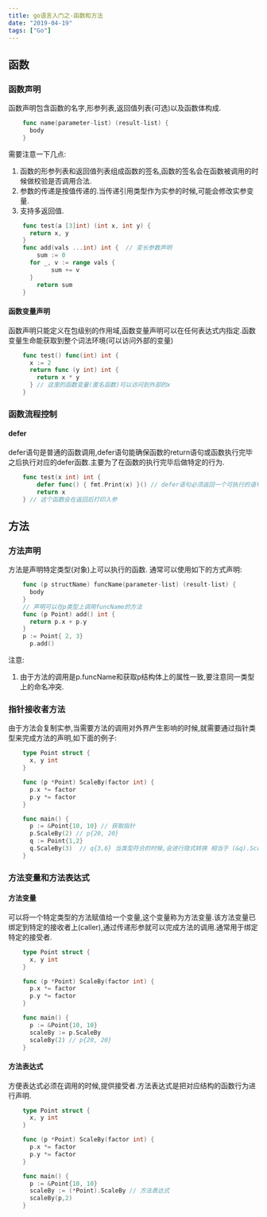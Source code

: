 ```yaml
---
title: go语言入门之-函数和方法
date: "2019-04-19" 
tags: ["Go"]
---
```


## 函数
### 函数声明
函数声明包含函数的名字,形参列表,返回值列表(可选)以及函数体构成.
```go
    func name(parameter-list) (result-list) {
      body
    }
```
需要注意一下几点:  

1. 函数的形参列表和返回值列表组成函数的签名,函数的签名会在函数被调用的时候做校验是否调用合法.
2. 参数的传递是按值传递的.当传递引用类型作为实参的时候,可能会修改实参变量.
3. 支持多返回值.

```go
    func test(a [3]int) (int x, int y) {
      return x, y
    }
    func add(vals ...int) int {  // 变长参数声明
	    sum := 0
      for _, v := range vals {
		    sum += v
      }
	    return sum
    }
```
#### 函数变量声明
函数声明只能定义在包级别的作用域,函数变量声明可以在任何表达式内指定.函数变量生命能获取到整个词法环境(可以访问外部的变量)
```go
    func test() func(int) int {
      x := 2
      return func (y int) int {
        return x * y
      } // 这里的函数变量(匿名函数)可以访问到外部的x
    }
```
### 函数流程控制
#### defer
defer语句是普通的函数调用,defer语句能确保函数的return语句或函数执行完毕之后执行对应的defer函数.主要为了在函数的执行完毕后做特定的行为.
```go
    func test(x int) int {
	    defer func() { fmt.Print(x) }() // defer语句必须返回一个可执行的语句
	    return x
    } // 这个函数会在返回后打印入参
```
## 方法  
### 方法声明
方法是声明特定类型(对象)上可以执行的函数. 通常可以使用如下的方式声明: 
```go
    func (p structName) funcName(parameter-list) (result-list) {
      body
    }  
    // 声明可以在p类型上调用funcName的方法 
    func (p Point) add() int {
      return p.x + p.y
    }
    p := Point{ 2, 3}
	  p.add()
```
注意:  
1. 由于方法的调用是p.funcName和获取p结构体上的属性一致,要注意同一类型上的命名冲突.

### 指针接收者方法  
由于方法会复制实参,当需要方法的调用对外界产生影响的时候,就需要通过指针类型来完成方法的声明,如下面的例子:
```go
    type Point struct {
      x, y int
    }

    func (p *Point) ScaleBy(factor int) {
      p.x *= factor
      p.y *= factor
    }

    func main() {
      p := &Point{10, 10} // 获取指针
      p.ScaleBy(2) // p{20, 20}
      q := Point{1,2}
      q.ScaleBy(3)  // q{3,6} 当类型符合的时候,会进行隐式转换 相当于 (&q).ScaleBy(3)
    }  
```
### 方法变量和方法表达式  

#### 方法变量
可以将一个特定类型的方法赋值给一个变量,这个变量称为方法变量.该方法变量已绑定到特定的接收者上(caller),通过传递形参就可以完成方法的调用.通常用于绑定特定的接受者.
```go
    type Point struct {
      x, y int
    }

    func (p *Point) ScaleBy(factor int) {
      p.x *= factor
      p.y *= factor
    }

    func main() {
      p := &Point{10, 10}
      scaleBy := p.ScaleBy
      scaleBy(2) // p{20, 20}
    }  
```
#### 方法表达式
方便表达式必须在调用的时候,提供接受者.方法表达式是把对应结构的函数行为进行声明.  
```go
    type Point struct {
      x, y int
    }

    func (p *Point) ScaleBy(factor int) {
      p.x *= factor
      p.y *= factor
    }

    func main() {
      p := &Point{10, 10}
      scaleBy := (*Point).ScaleBy // 方法表达式
      scaleBy(p,2)
    }
```







